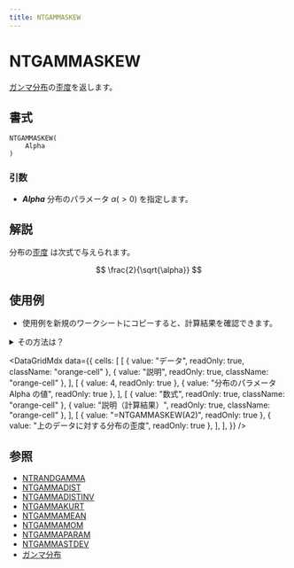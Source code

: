 ```yaml
---
title: NTGAMMASKEW
---
```



# NTGAMMASKEW

[ガンマ分布](../../05-gallery-of-distributions/gamma-distribution.mdx)の[歪度](/docs/glossary#skewness)を返します。

## 書式

```excel
NTGAMMASKEW(
    Alpha
)
```

### 引数

- **_Alpha_** 分布のパラメータ $\alpha(>0)$ を指定します。

## 解説

分布の[歪度](/docs/glossary#skewness) は次式で与えられます。

$$
\frac{2}{\sqrt{\alpha}}
$$

## 使用例

- 使用例を新規のワークシートにコピーすると、計算結果を確認できます。

<details>
<summary>その方法は？</summary>

1.  新しいブックまたはワークシートを作成します。
2.  ヘルプ トピックにある使用例を選択します（行番号および列番号を除く）。

    ![Selecting an example from Help](./../../assets/functions/HowToCopy.png)

    ヘルプから使用例を選択する

3.  Ctrl キーを押しながら C キーを押します。
4.  ワークシートのセル A1 を選択し、Ctrl キーを押しながら V キーを押します。
5.  計算結果と結果を返す数式の表示を切り替えるには、Ctrl キーを押しながら ` (アクサン グラーブ) キーを押すか、または [ツール] メニューの [ワークシート分析] をポイントし、[ワークシート分析モード] をクリックします。

</details>

<DataGridMdx
  data={{
    cells: [
      [
        { value: "データ", readOnly: true, className: "orange-cell" },
        { value: "説明", readOnly: true, className: "orange-cell" },
      ],
      [
        { value: 4, readOnly: true },
        { value: "分布のパラメータ Alpha の値", readOnly: true },
      ],
      [
        { value: "数式", readOnly: true, className: "orange-cell" },
        { value: "説明（計算結果）", readOnly: true, className: "orange-cell" },
      ],
      [
        { value: "=NTGAMMASKEW(A2)", readOnly: true },
        { value: "上のデータに対する分布の歪度", readOnly: true },
      ],
    ],
  }}
/>

## 参照

- [NTRANDGAMMA](../01-random-numbers/01-single-series/06-ntrandgamma.mdx)
- [NTGAMMADIST](031-ntgammadist.mdx)
- [NTGAMMADISTINV](032-ntgammadistinv.mdx)
- [NTGAMMAKURT](033-ntgammakurt.mdx)
- [NTGAMMAMEAN](034-ntgammamean.mdx)
- [NTGAMMAMOM](035-ntgammamom.mdx)
- [NTGAMMAPARAM](036-ntgammaparam.mdx)
- [NTGAMMASTDEV](038-ntgammastdev.mdx)
- [ガンマ分布](../../05-gallery-of-distributions/gamma-distribution.mdx)
